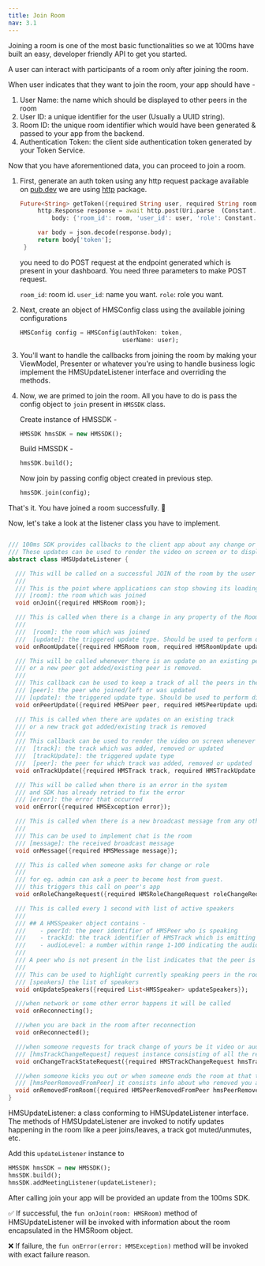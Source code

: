 ```yaml
---
title: Join Room
nav: 3.1
---
```


Joining a room is one of the most basic functionalities so we at 100ms have built an easy, developer friendly API to get you started.

A user can interact with participants of a room only after joining the room.

When user indicates that they want to join the room, your app should have -

1. User Name: the name which should be displayed to other peers in the room
2. User ID: a unique identifier for the user (Usually a UUID string).
3. Room ID: the unique room identifier which would have been generated & passed to your app from the backend.
4. Authentication Token: the client side authentication token generated by your Token Service.


Now that you have aforementioned data, you can proceed to join a room.

1. First, generate an auth token using any http request package 
   available on [pub.dev](https://pub.dev/) we are using [http](https://pub.dev/packages/http) package.

   ```dart
   Future<String> getToken({required String user, required String room}) async {
        http.Response response = await http.post(Uri.parse  (Constant.getTokenURL),
            body: {'room_id': room, 'user_id': user, 'role': Constant.defaultRole});

        var body = json.decode(response.body);
        return body['token'];
    }
   ```
    you need to do POST request at the endpoint generated which is present in your dashboard.
    You need three parameters to make POST request.

    `room_id`: room id. `user_id`: name you want. 
    `role`: role you want.


2. Next, create an object of HMSConfig class using the available  joining configurations

   ```dart
   HMSConfig config = HMSConfig(authToken: token,
                                userName: user);
   ```

3. You'll want to handle the callbacks from joining the room by making your ViewModel, Presenter or whatever you're using to handle business logic implement the HMSUpdateListener interface and overriding the methods.

4. Now, we are primed to join the room. All you have to do is pass the config object to `join` present in `HMSSDK` class.

   Create instance of HMSSDK -
   ```dart 
   HMSSDK hmsSDK = new HMSSDK();
   ```
   
   Build HMSSDK -
   ```dart
   hmsSDK.build();
   ```

   Now join by passing config object created in previous step.
   ```dart 
   hmsSDK.join(config);
   ```

That's it. You have joined a room successfully. 🥳

Now, let's take a look at the listener class you have to implement.
 
```dart

/// 100ms SDK provides callbacks to the client app about any change or update happening in the room after a user has joined by implementing HMSUpdateListener.
/// These updates can be used to render the video on screen or to display other info regarding the room.
abstract class HMSUpdateListener {

  /// This will be called on a successful JOIN of the room by the user
  ///
  /// This is the point where applications can stop showing its loading state
  /// [room]: the room which was joined
  void onJoin({required HMSRoom room});

  /// This is called when there is a change in any property of the Room
  ///
  ///  [room]: the room which was joined
  ///  [update]: the triggered update type. Should be used to perform different UI Actions
  void onRoomUpdate({required HMSRoom room, required HMSRoomUpdate update});

  /// This will be called whenever there is an update on an existing peer
  /// or a new peer got added/existing peer is removed.
  ///
  /// This callback can be used to keep a track of all the peers in the room
  /// [peer]: the peer who joined/left or was updated
  /// [update]: the triggered update type. Should be used to perform different UI Actions
  void onPeerUpdate({required HMSPeer peer, required HMSPeerUpdate update});

  /// This is called when there are updates on an existing track
  /// or a new track got added/existing track is removed
  ///
  /// This callback can be used to render the video on screen whenever a track gets added
  ///  [track]: the track which was added, removed or updated
  ///  [trackUpdate]: the triggered update type
  ///  [peer]: the peer for which track was added, removed or updated
  void onTrackUpdate({required HMSTrack track, required HMSTrackUpdate trackUpdate, required HMSPeer peer});

  /// This will be called when there is an error in the system
  /// and SDK has already retried to fix the error
  /// [error]: the error that occurred
  void onError({required HMSException error});

  /// This is called when there is a new broadcast message from any other peer in the room
  ///
  /// This can be used to implement chat is the room
  /// [message]: the received broadcast message
  void onMessage({required HMSMessage message});

  /// This is called when someone asks for change or role
  ///
  /// for eg. admin can ask a peer to become host from guest.
  /// this triggers this call on peer's app
  void onRoleChangeRequest({required HMSRoleChangeRequest roleChangeRequest});

  /// This is called every 1 second with list of active speakers
  ///
  /// ## A HMSSpeaker object contains -
  ///    - peerId: the peer identifier of HMSPeer who is speaking
  ///    - trackId: the track identifier of HMSTrack which is emitting audio
  ///    - audioLevel: a number within range 1-100 indicating the audio volume
  ///
  /// A peer who is not present in the list indicates that the peer is not speaking
  ///
  /// This can be used to highlight currently speaking peers in the room
  /// [speakers] the list of speakers
  void onUpdateSpeakers({required List<HMSSpeaker> updateSpeakers});

  ///when network or some other error happens it will be called
  void onReconnecting();

  ///when you are back in the room after reconnection
  void onReconnected();

  ///when someone requests for track change of yours be it video or audio this will be triggered
  /// [hmsTrackChangeRequest] request instance consisting of all the required info about track change
  void onChangeTrackStateRequest({required HMSTrackChangeRequest hmsTrackChangeRequest});

  ///when someone kicks you out or when someone ends the room at that time it is triggered
  /// [hmsPeerRemovedFromPeer] it consists info about who removed you and why.
  void onRemovedFromRoom({required HMSPeerRemovedFromPeer hmsPeerRemovedFromPeer});
}

```

HMSUpdateListener: a class conforming to HMSUpdateListener interface.
The methods of HMSUpdateListener are invoked to notify updates happening in the room like a peer joins/leaves, a track got muted/unmutes, etc.

Add this `updateListener` instance to 
```dart
HMSSDK hmsSDK = new HMSSDK();
hmsSDK.build();
hmsSDK.addMeetingListener(updateListener);
```

After calling join your app will be provided an update from the 100ms SDK.

✅ If successful, the `fun onJoin(room: HMSRoom)` method of HMSUpdateListener will be invoked with information about the room encapsulated in the HMSRoom object.

❌ If failure, the `fun onError(error: HMSException)` method will be invoked with exact failure reason.
